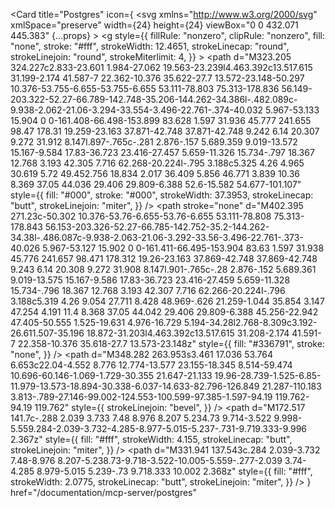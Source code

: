 <Card
  title="Postgres"
  icon={
    <svg
      xmlns="http://www.w3.org/2000/svg"
      xmlSpace="preserve"
      width={24}
      height={24}
      viewBox="0 0 432.071 445.383"
      {...props}
    >
      <g
        style={{
          fillRule: "nonzero",
          clipRule: "nonzero",
          fill: "none",
          stroke: "#fff",
          strokeWidth: 12.4651,
          strokeLinecap: "round",
          strokeLinejoin: "round",
          strokeMiterlimit: 4,
        }}
      >
        <path
          d="M323.205 324.227c2.833-23.601 1.984-27.062 19.563-23.239l4.463.392c13.517.615 31.199-2.174 41.587-7 22.362-10.376 35.622-27.7 13.572-23.148-50.297 10.376-53.755-6.655-53.755-6.655 53.111-78.803 75.313-178.836 56.149-203.322-52.27-66.789-142.748-35.206-144.262-34.386l-.482.089c-9.938-2.062-21.06-3.294-33.554-3.496-22.761-.374-40.032 5.967-53.133 15.904 0 0-161.408-66.498-153.899 83.628 1.597 31.936 45.777 241.655 98.47 178.31 19.259-23.163 37.871-42.748 37.871-42.748 9.242 6.14 20.307 9.272 31.912 8.147l.897-.765c-.281 2.876-.157 5.689.359 9.019-13.572 15.167-9.584 17.83-36.723 23.416-27.457 5.659-11.326 15.734-.797 18.367 12.768 3.193 42.305 7.716 62.268-20.224l-.795 3.188c5.325 4.26 4.965 30.619 5.72 49.452.756 18.834 2.017 36.409 5.856 46.771 3.839 10.36 8.369 37.05 44.036 29.406 29.809-6.388 52.6-15.582 54.677-101.107"
          style={{
            fill: "#000",
            stroke: "#000",
            strokeWidth: 37.3953,
            strokeLinecap: "butt",
            strokeLinejoin: "miter",
          }}
        />
        <path
          stroke="none"
          d="M402.395 271.23c-50.302 10.376-53.76-6.655-53.76-6.655 53.111-78.808 75.313-178.843 56.153-203.326-52.27-66.785-142.752-35.2-144.262-34.38l-.486.087c-9.938-2.063-21.06-3.292-33.56-3.496-22.761-.373-40.026 5.967-53.127 15.902 0 0-161.411-66.495-153.904 83.63 1.597 31.938 45.776 241.657 98.471 178.312 19.26-23.163 37.869-42.748 37.869-42.748 9.243 6.14 20.308 9.272 31.908 8.147l.901-.765c-.28 2.876-.152 5.689.361 9.019-13.575 15.167-9.586 17.83-36.723 23.416-27.459 5.659-11.328 15.734-.796 18.367 12.768 3.193 42.307 7.716 62.266-20.224l-.796 3.188c5.319 4.26 9.054 27.711 8.428 48.969-.626 21.259-1.044 35.854 3.147 47.254 4.191 11.4 8.368 37.05 44.042 29.406 29.809-6.388 45.256-22.942 47.405-50.555 1.525-19.631 4.976-16.729 5.194-34.28l2.768-8.309c3.192-26.611.507-35.196 18.872-31.203l4.463.392c13.517.615 31.208-2.174 41.591-7 22.358-10.376 35.618-27.7 13.573-23.148z"
          style={{
            fill: "#336791",
            stroke: "none",
          }}
        />
        <path d="M215.866 286.484c-1.385 49.516.348 99.377 5.193 111.495 4.848 12.118 15.223 35.688 50.9 28.045 29.806-6.39 40.651-18.756 45.357-46.051 3.466-20.082 10.148-75.854 11.005-87.281M173.104 38.256S11.583-27.76 19.092 122.365c1.597 31.938 45.779 241.664 98.473 178.316 19.256-23.166 36.671-41.335 36.671-41.335M260.349 26.207c-5.591 1.753 89.848-34.889 144.087 34.417 19.159 24.484-3.043 124.519-56.153 203.329" />
        <path
          d="M348.282 263.953s3.461 17.036 53.764 6.653c22.04-4.552 8.776 12.774-13.577 23.155-18.345 8.514-59.474 10.696-60.146-1.069-1.729-30.355 21.647-21.133 19.96-28.739-1.525-6.85-11.979-13.573-18.894-30.338-6.037-14.633-82.796-126.849 21.287-110.183 3.813-.789-27.146-99.002-124.553-100.599-97.385-1.597-94.19 119.762-94.19 119.762"
          style={{
            strokeLinejoin: "bevel",
          }}
        />
        <path d="M188.604 274.334c-13.577 15.166-9.584 17.829-36.723 23.417-27.459 5.66-11.326 15.733-.797 18.365 12.768 3.195 42.307 7.718 62.266-20.229 6.078-8.509-.036-22.086-8.385-25.547-4.034-1.671-9.428-3.765-16.361 3.994z" />
        <path d="M187.715 274.069c-1.368-8.917 2.93-19.528 7.536-31.942 6.922-18.626 22.893-37.255 10.117-96.339-9.523-44.029-73.396-9.163-73.436-3.193-.039 5.968 2.889 30.26-1.067 58.548-5.162 36.913 23.488 68.132 56.479 64.938" />
        <path
          d="M172.517 141.7c-.288 2.039 3.733 7.48 8.976 8.207 5.234.73 9.714-3.522 9.998-5.559.284-2.039-3.732-4.285-8.977-5.015-5.237-.731-9.719.333-9.996 2.367z"
          style={{
            fill: "#fff",
            strokeWidth: 4.155,
            strokeLinecap: "butt",
            strokeLinejoin: "miter",
          }}
        />
        <path
          d="M331.941 137.543c.284 2.039-3.732 7.48-8.976 8.207-5.238.73-9.718-3.522-10.005-5.559-.277-2.039 3.74-4.285 8.979-5.015 5.239-.73 9.718.333 10.002 2.368z"
          style={{
            fill: "#fff",
            strokeWidth: 2.0775,
            strokeLinecap: "butt",
            strokeLinejoin: "miter",
          }}
        />
        <path d="M350.676 123.432c.863 15.994-3.445 26.888-3.988 43.914-.804 24.748 11.799 53.074-7.191 81.435" />
      </g>
    </svg>
  }
  href="/documentation/mcp-server/postgres"
></Card> 